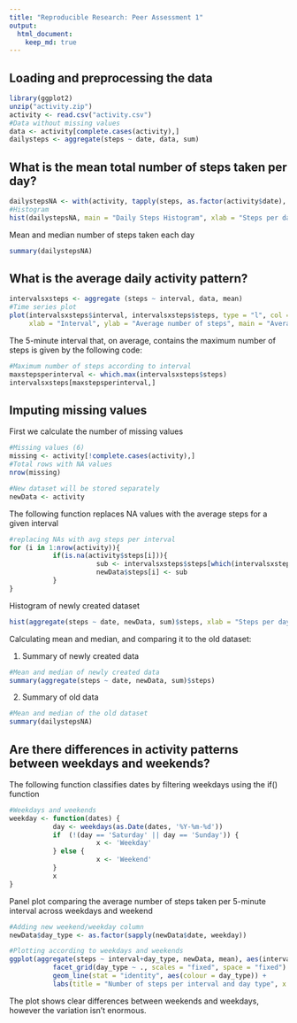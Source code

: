 ```yaml
---
title: "Reproducible Research: Peer Assessment 1"
output: 
  html_document:
    keep_md: true
---
```



## Loading and preprocessing the data
```r
library(ggplot2)
unzip("activity.zip")
activity <- read.csv("activity.csv")
#Data without missing values
data <- activity[complete.cases(activity),]
dailysteps <- aggregate(steps ~ date, data, sum)

```


## What is the mean total number of steps taken per day?

```r
dailystepsNA <- with(activity, tapply(steps, as.factor(activity$date), sum, na.rm = T))
#Histogram
hist(dailystepsNA, main = "Daily Steps Histogram", xlab = "Steps per day", col = "red")
```

Mean and median number of steps taken each day  
```r
summary(dailystepsNA)
```


## What is the average daily activity pattern?
```r
intervalsxsteps <- aggregate (steps ~ interval, data, mean)
#Time series plot
plot(intervalsxsteps$interval, intervalsxsteps$steps, type = "l", col = "blue",
     xlab = "Interval", ylab = "Average number of steps", main = "Average daily activity pattern")
```

The 5-minute interval that, on average, contains the maximum number of steps is given by  the following code:  
```r
#Maximum number of steps according to interval 
maxstepsperinterval <- which.max(intervalsxsteps$steps)
intervalsxsteps[maxstepsperinterval,]
```


## Imputing missing values

First we calculate the number of missing values
```r
#Missing values (6)
missing <- activity[!complete.cases(activity),]
#Total rows with NA values
nrow(missing)

#New dataset will be stored separately
newData <- activity

```


The following function replaces NA values with the average steps for a given interval 
```r
#replacing NAs with avg steps per interval
for (i in 1:nrow(activity)){
           if(is.na(activity$steps[i])){
                      sub <- intervalsxsteps$steps[which(intervalsxsteps$interval == activity$interval[i])]
                      newData$steps[i] <- sub
           }
}

```

Histogram of newly created dataset
```r

hist(aggregate(steps ~ date, newData, sum)$steps, xlab = "Steps per day", main = "Daily Steps Histogram")

```

Calculating mean and median, and comparing it to the old dataset:  

1. Summary of newly created data
```r
#Mean and median of newly created data
summary(aggregate(steps ~ date, newData, sum)$steps)

```

2. Summary of old data
```r
#Mean and median of the old dataset
summary(dailystepsNA)
```


## Are there differences in activity patterns between weekdays and weekends?

The following function classifies dates by filtering weekdays using the if() function 
```r
#Weekdays and weekends
weekday <- function(dates) {
           day <- weekdays(as.Date(dates, '%Y-%m-%d'))
           if  (!(day == 'Saturday' || day == 'Sunday')) {
                      x <- 'Weekday'
           } else {
                      x <- 'Weekend'
           }
           x
}
```

Panel plot comparing the average number of steps taken per 5-minute interval across weekdays and weekend
```r
#Adding new weekend/weekday column
newData$day_type <- as.factor(sapply(newData$date, weekday))

#Plotting according to weekdays and weekends
ggplot(aggregate(steps ~ interval+day_type, newData, mean), aes(interval, steps)) +
           facet_grid(day_type ~ ., scales = "fixed", space = "fixed") +
           geom_line(stat = "identity", aes(colour = day_type)) + 
           labs(title = "Number of steps per interval and day type", x = "Interval", y = "Steps")

```

The plot shows clear differences between weekends and weekdays, however the variation isn't enormous.
